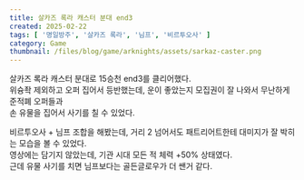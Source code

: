 ```yaml
---
title: 살카즈 록라 캐스터 분대 end3
created: 2025-02-22
tags: [ '명일방주', '살카즈 록라', '님프', '비르투오사' ]
category: Game
thumbnail: /files/blog/game/arknights/assets/sarkaz-caster.png
---
```



<ImageLoader src="/files/blog/game/arknights/assets/sarkaz-caster.png" alt="main" />

살카즈 록라 캐스터 분대로 15승천 end3를 클리어했다.  
위슝좍 제외하고 오퍼 집어서 등반했는데, 운이 좋았는지 모집권이 잘 나와서 무난하게 준적폐 오퍼들과    
손 유물을 집어서 사기를 칠 수 있었다.

비르투오사 + 님프 조합을 해봤는데, 거리 2 넘어서도 패트리어트한테 대미지가 잘 박히는 모습을 볼 수 있었다.  
영상에는 담기지 않았는데, 기관 시대 모든 적 체력 +50% 상태였다.  
근데 유물 사기를 치면 님프보다는 골든글로우가 더 쌘거 같다.

<VideoLoader src="/files/blog/game/arknights/assets/vcompress_2.mov" client:load />
